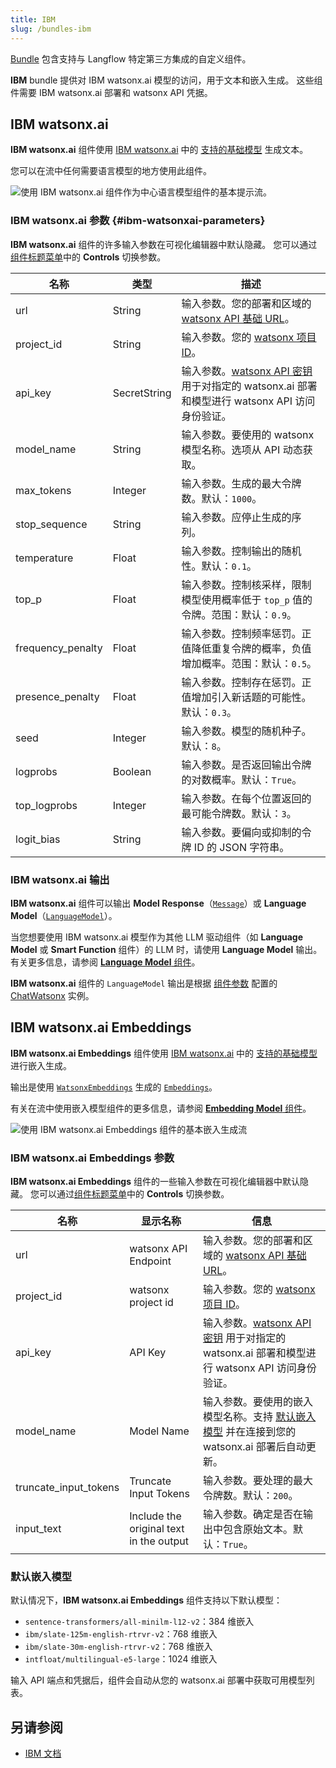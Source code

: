 ```yaml
---
title: IBM
slug: /bundles-ibm
---
```



[Bundle](/components-bundle-components) 包含支持与 Langflow 特定第三方集成的自定义组件。

**IBM** bundle 提供对 IBM watsonx.ai 模型的访问，用于文本和嵌入生成。
这些组件需要 IBM watsonx.ai 部署和 watsonx API 凭据。

## IBM watsonx.ai

**IBM watsonx.ai** 组件使用 [IBM watsonx.ai](https://www.ibm.com/products/watsonx-ai) 中的 [支持的基础模型](https://dataplatform.cloud.ibm.com/docs/content/wsj/analyze-data/fm-models.html?context=wx) 生成文本。

您可以在流中任何需要语言模型的地方使用此组件。

![使用 IBM watsonx.ai 组件作为中心语言模型组件的基本提示流。](/img/component-watsonx-model.png)

### IBM watsonx.ai 参数 {#ibm-watsonxai-parameters}

**IBM watsonx.ai** 组件的许多输入参数在可视化编辑器中默认隐藏。
您可以通过[组件标题菜单](/concepts-components#component-menus)中的 <Icon name="SlidersHorizontal" aria-hidden="true"/> **Controls** 切换参数。

| 名称 | 类型 | 描述 |
|------|------|-------------|
| url | String | 输入参数。您的部署和区域的 [watsonx API 基础 URL](https://cloud.ibm.com/apidocs/watsonx-ai#endpoint-url)。 |
| project_id | String | 输入参数。您的 [watsonx 项目 ID](https://www.ibm.com/docs/en/watsonx/saas?topic=projects)。 |
| api_key | SecretString | 输入参数。[watsonx API 密钥](https://www.ibm.com/docs/en/watsonx/saas?topic=administration-managing-user-api-key) 用于对指定的 watsonx.ai 部署和模型进行 watsonx API 访问身份验证。 |
| model_name | String | 输入参数。要使用的 watsonx 模型名称。选项从 API 动态获取。 |
| max_tokens | Integer | 输入参数。生成的最大令牌数。默认：`1000`。 |
| stop_sequence | String | 输入参数。应停止生成的序列。 |
| temperature | Float | 输入参数。控制输出的随机性。默认：`0.1`。 |
| top_p | Float | 输入参数。控制核采样，限制模型使用概率低于 `top_p` 值的令牌。范围：默认：`0.9`。 |
| frequency_penalty | Float | 输入参数。控制频率惩罚。正值降低重复令牌的概率，负值增加概率。范围：默认：`0.5`。 |
| presence_penalty | Float | 输入参数。控制存在惩罚。正值增加引入新话题的可能性。默认：`0.3`。 |
| seed | Integer | 输入参数。模型的随机种子。默认：`8`。 |
| logprobs | Boolean | 输入参数。是否返回输出令牌的对数概率。默认：`True`。 |
| top_logprobs | Integer | 输入参数。在每个位置返回的最可能令牌数。默认：`3`。 |
| logit_bias | String | 输入参数。要偏向或抑制的令牌 ID 的 JSON 字符串。 |

### IBM watsonx.ai 输出

**IBM watsonx.ai** 组件可以输出 **Model Response**（[`Message`](/data-types#message)）或 **Language Model**（[`LanguageModel`](/data-types#languagemodel)）。

当您想要使用 IBM watsonx.ai 模型作为其他 LLM 驱动组件（如 **Language Model** 或 **Smart Function** 组件）的 LLM 时，请使用 **Language Model** 输出。
有关更多信息，请参阅 [**Language Model** 组件](/components-models)。

**IBM watsonx.ai** 组件的 `LanguageModel` 输出是根据 [组件参数](#ibm-watsonxai-parameters) 配置的 [ChatWatsonx](https://python.langchain.com/docs/integrations/chat/ibm_watsonx/) 实例。

## IBM watsonx.ai Embeddings

**IBM watsonx.ai Embeddings** 组件使用 [IBM watsonx.ai](https://www.ibm.com/products/watsonx-ai) 中的 [支持的基础模型](https://dataplatform.cloud.ibm.com/docs/content/wsj/analyze-data/fm-models.html?context=wx) 进行嵌入生成。

输出是使用 [`WatsonxEmbeddings`](https://python.langchain.com/docs/integrations/text_embedding/ibm_watsonx/) 生成的 [`Embeddings`](/data-types#embeddings)。

有关在流中使用嵌入模型组件的更多信息，请参阅 [**Embedding Model** 组件](/components-embedding-models)。

![使用 IBM watsonx.ai Embeddings 组件的基本嵌入生成流](/img/component-watsonx-embeddings-chroma.png)

### IBM watsonx.ai Embeddings 参数

**IBM watsonx.ai Embeddings** 组件的一些输入参数在可视化编辑器中默认隐藏。
您可以通过[组件标题菜单](/concepts-components#component-menus)中的 <Icon name="SlidersHorizontal" aria-hidden="true"/> **Controls** 切换参数。

| 名称 | 显示名称 | 信息 |
|------|--------------|------|
| url | watsonx API Endpoint | 输入参数。您的部署和区域的 [watsonx API 基础 URL](https://cloud.ibm.com/apidocs/watsonx-ai#endpoint-url)。 |
| project_id | watsonx project id | 输入参数。您的 [watsonx 项目 ID](https://www.ibm.com/docs/en/watsonx/saas?topic=projects)。 |
| api_key | API Key | 输入参数。[watsonx API 密钥](https://www.ibm.com/docs/en/watsonx/saas?topic=administration-managing-user-api-key) 用于对指定的 watsonx.ai 部署和模型进行 watsonx API 访问身份验证。 |
| model_name | Model Name | 输入参数。要使用的嵌入模型名称。支持 [默认嵌入模型](#default-embedding-models) 并在连接到您的 watsonx.ai 部署后自动更新。 |
| truncate_input_tokens | Truncate Input Tokens | 输入参数。要处理的最大令牌数。默认：`200`。 |
| input_text | Include the original text in the output | 输入参数。确定是否在输出中包含原始文本。默认：`True`。 |

### 默认嵌入模型

默认情况下，**IBM watsonx.ai Embeddings** 组件支持以下默认模型：

- `sentence-transformers/all-minilm-l12-v2`：384 维嵌入
- `ibm/slate-125m-english-rtrvr-v2`：768 维嵌入
- `ibm/slate-30m-english-rtrvr-v2`：768 维嵌入
- `intfloat/multilingual-e5-large`：1024 维嵌入

输入 API 端点和凭据后，组件会自动从您的 watsonx.ai 部署中获取可用模型列表。

## 另请参阅

* [IBM 文档](https://cloud.ibm.com/docs)